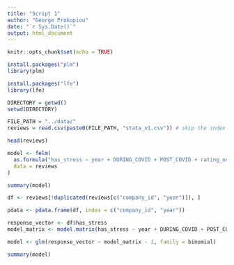 ```yaml
---
title: "Script 1"
author: "George Prokopiou"
date: "`r Sys.Date()`"
output: html_document
---
```


```r
knitr::opts_chunk$set(echo = TRUE)
```

```r
install.packages("plm")
library(plm)

install.packages("lfe")
library(lfe)

```

```r
DIRECTORY = getwd()
setwd(DIRECTORY)
```

```r
FILE_PATH = "../data/"
reviews = read.csv(paste0(FILE_PATH, "stata_v1.csv")) # skip the index
```

```r
head(reviews)
```

```r
model <- felm(
  as.formula("has_stress ~ year + DURING_COVID + POST_COVID + rating_overall + rating_work_life_balance + length_of_employment + count_helpful + amount_of_funding_rounds_until_now + total_funding_until_now | company_id"),
  data = reviews
)
```

```r
summary(model)
```

```r
df <- reviews[!duplicated(reviews[c("company_id", "year")]), ]
```

```r
pdata <- pdata.frame(df, index = c("company_id", "year"))
```

```r
response_vector <- df$has_stress
model_matrix <- model.matrix(has_stress ~ year + DURING_COVID + POST_COVID + rating_overall + rating_work_life_balance + factor(company_id) - 1, data = pdata)
```

```r
model <- glm(response_vector ~ model_matrix - 1, family = binomial)
```


```r
summary(model)
```
